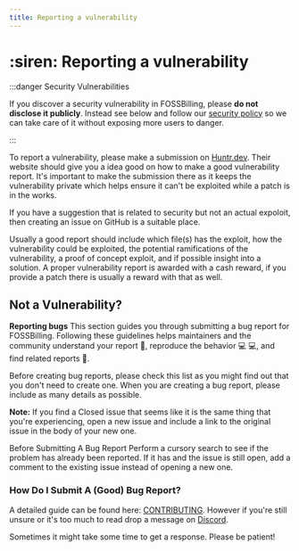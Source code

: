 ```yaml
---
title: Reporting a vulnerability
---
```


# :siren: Reporting a vulnerability

:::danger Security Vulnerabilities

If you discover a security vulnerability in FOSSBilling, please **do not disclose it publicly**. Instead see below and follow our [security policy](https://github.com/FOSSBilling/FOSSBilling/security/policy) so we can take care of it without exposing more users to danger.

:::

To report a vulnerability, please make a submission on [Huntr.dev](https://huntr.dev/bounties/disclose/?target=https://github.com/FOSSBilling/FOSSBilling). Their website should give you a idea good on how to make a good vulnerability report. It's important to make the submission there as it keeps the vulnerability private which helps ensure it can't be exploited while a patch is in the works.

If you have a suggestion that is related to security but not an actual expoloit, then creating an issue on GitHub is a suitable place.

Usually a good report should include which file(s) has the exploit, how the vulnerability could be exploited, the potential ramifications of the vulnerability, a proof of concept exploit, and if possible insight into a solution. A proper vulnerability report is awarded with a cash reward, if you provide a patch there is usually a reward with that as well.

## Not a Vulnerability?
**Reporting bugs**
This section guides you through submitting a bug report for FOSSBilling. 
Following these guidelines helps maintainers and the community understand your report 📝, reproduce the behavior 💻 💻, and find related reports 🔎.

Before creating bug reports, please check this list as you might find out that you don't need to create one. 
When you are creating a bug report, please include as many details as possible.

**Note:** If you find a Closed issue that seems like it is the same thing that you're experiencing, open a new issue and include a link to the original issue in the body of your new one.

Before Submitting A Bug Report
Perform a cursory search to see if the problem has already been reported. If it has and the issue is still open, add a comment to the existing issue instead of opening a new one.

### How Do I Submit A (Good) Bug Report?
A detailed guide can be found here: [CONTRIBUTING](https://github.com/FOSSBilling/FOSSBilling/blob/main/CONTRIBUTING.md). However if you're still unsure or it's too much to read drop a message on [Discord](https://fossbilling.org/discord).

Sometimes it might take some time to get a response. Please be patient!
